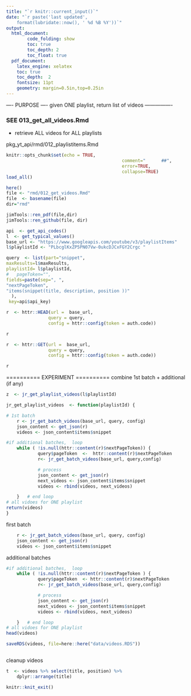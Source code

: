 ```yaml
---
title: "`r knitr::current_input()`"
date: "`r paste('last updated', 
    format(lubridate::now(), ' %d %B %Y'))`"
output:   
  html_document:  
        code_folding: show
        toc: true 
        toc_depth: 2
        toc_float: true
  pdf_document:   
    latex_engine: xelatex  
    toc: true
    toc_depth:  2   
    fontsize: 11pt   
    geometry: margin=0.5in,top=0.25in   
---
```


---- PURPOSE ----
given ONE playlist, return list of videos
----------------

### SEE 013_get_all_videos.Rmd
*   retrieve ALL videos for ALL playlists

pkg_yt_api/rmd/012_playlistitems.Rmd


```r
knitr::opts_chunk$set(echo = TRUE,  
											comment="      ##",  
											error=TRUE, 
											collapse=TRUE)
load_all()
```

```r
here()
file <- "rmd/012_get_videos.Rmd"
file  <- basename(file)
dir="rmd"

jimTools::ren_pdf(file,dir)
jimTools::ren_github(file, dir)
```

```r
api  <- get_api_codes()
l  <- get_typical_values()
base_url <- "https://www.googleapis.com/youtube/v3/playlistItems"
l$playlistId <- "PLbcglKxZP5PN07Vw-0ukcDJCxFGY2Crgc "


```

```r

query  <- list(part="snippet",  
maxResults=l$maxResults,  
playlistId= l$playlistId,	
#	pageToken="",
fields=paste(sep=", ",   
"nextPageToken",   
"items(snippet(title, description, position ))"  
  ),  
 key=api$api_key)  

```

```r
r  <- httr::HEAD(url =  base_url,
                query = query,
                config = httr::config(token = auth.code))

r
```
```r
r  <- httr::GET(url =  base_url,
                query = query,
                config = httr::config(token = auth.code))

r
```



==========
EXPERIMENT
==========
combine 1st batch + additional (if any)
```r
z  <- jr_get_playlist_videos(l$playlistId)

jr_get_playlist_videos  <- function(playlistId) {

# 1st batch
	r <- jr_get_batch_videos(base_url, query, config)
	json_content <- get_json(r)
	videos <- json_content$items$snippet

#if additional batches,  loop
	while ( !is.null(httr::content(r)$nextPageToken)) {
			query$pageToken  <-  httr::content(r)$nextPageToken
			r<- jr_get_batch_videos(base_url, query,config)

			# process
			json_content <- get_json(r)
			next_videos <- json_content$items$snippet
			videos <- rbind(videos, next_videos)

	}	# end loop
# all vidoes for ONE playlist
return(videos)
}
```

first batch
```r

	r <- jr_get_batch_videos(base_url, query, config)
	json_content <- get_json(r)
	videos <- json_content$items$snippet

```

additional batches
```r

#if additional batches,  loop
	while ( !is.null(httr::content(r)$nextPageToken ) {
			query$pageToken  <- httr::content(r)$nextPageToken 
			r<- jr_get_batch_videos(base_url, query,config)

			# process
			json_content <- get_json(r)
			next_videos <- json_content$items$snippet
			videos <- rbind(videos, next_videos)

	}	# end loop
# all vidoes for ONE playlist
head(videos)
```


```r
saveRDS(videos, file=here::here("data/videos.RDS"))
```

```r

```
cleanup videos
```r
t  <- videos %>% select(title, position) %>% 
	dplyr::arrange(title)

```

```r
knitr::knit_exit()
```






